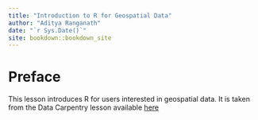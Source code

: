 ```yaml
--- 
title: "Introduction to R for Geospatial Data"
author: "Aditya Ranganath"
date: "`r Sys.Date()`"
site: bookdown::bookdown_site
---
```

# Preface

This lesson introduces R for users interested in geospatial data. It is taken from the Data Carpentry lesson available [here](https://datacarpentry.org/r-intro-geospatial/) 





